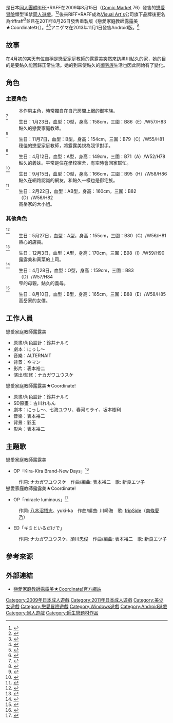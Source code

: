 {{Infobox animanga/Headerofja
|title= 戀愛家庭教師露露美
|image= Private Teacher of Love RURUMI.jpg
|size= 262px
|caption= 
|japanese= 恋愛家庭教師ルルミ
|english= Private Teacher of Love "RURUMI"
|kana= れんあいかていきょうしるるみ
|romaji= Ren'ai Katei Kyoushi Rurumi
|genre= 戀愛
}}
{{Infobox animanga/name
|formal= 
|common= 戀愛家庭教師露露美
}}
{{Infobox animanga/Game
|標題=
|類型=[[戀愛冒險|戀愛冒險]]
|使用平台=[[Windows|Windows]] 98/Me/2000/XP
|遊戲引擎=
|開發團隊=RIFF*RAFF
|代理商=RIFF*RAFF
|製作人=
|監製=
|腳本=にっし～
|人物設定=鈴井ナルミ
|音樂=ALTERNAIT
|遊戲人數=1
|發售日=2009年8月15日
|對象年齡=18禁
|結局數=
}}
{{Infobox animanga/Game
|標題=戀愛家庭教師露露美★Coordinate!
|類型=戀愛冒險
|使用平台=Windows XP/Vista/7<br>[[Android|Android]]
|遊戲引擎=SiglusEngine（PC）<br>FlixEngine（Android）
|開發團隊=riffraff
|代理商=riffraff（PC）<br>アニゲマ（Android）
|製作人=
|監製=
|腳本=にっし～、七海ユウリ<br>春河ミライ、坂本樹利
|人物設定=鈴井ナルミ
|音樂=表本裕二
|遊戲人數=1
|發售日=2011年8月26日<br>2011年12月2日（下載版）<br>2013年11月1日（Android）
|對象年齡=18禁
|結局數=
}}
{{Infobox animanga/Footerofja}}
{{vgname|戀愛家庭教師露露美|ja=恋愛家庭教師ルルミ}}是日本[[同人團體|同人團體]]RIFF*RAFF在2009年8月15日（[[Comic_Market|Comic Market]] 76）發售的[[戀愛冒險|戀愛冒險]]類型18禁[[同人遊戲|同人遊戲]]。<ref>{{cite web|url=https://www.toranoana.jp/mailorder/article/04/0010/19/67/040010196777.html|title=恋愛家庭教師ルルミ|publisher=とらのあな|accessdate=2015年11月22日|language=ja}}</ref><ref>{{cite web|url=https://vndb.org/v3928|title=Ren'ai Katei Kyoushi Rurumi|publisher=The Visual Novel Database|accessdate=2015年11月22日|language=en|archive-date=2016年12月10日|archive-url=https://web.archive.org/web/20161210154732/https://vndb.org/v3928|dead-url=no}}</ref>後來RIFF*RAFF成為[[Visual_Art's|Visual Art's]]公司旗下品牌後更名為riffraff<ref>{{cite web|url=http://blog.livedoor.jp/geek/archives/51397129.html|title=【コラム・ネタ・お知らせ】力を入れるのはキャラだけじゃない！ エロゲーブランド・riffraff新作「３人いる！ ～Happy Wedding in Livingroom～」で新婚生活体験！|publisher=[[秋葉原Blog|秋葉原Blog]]|accessdate=2015年11月22日|language=ja|archive-date=2020年10月4日|archive-url=https://web.archive.org/web/20201004223834/http://blog.livedoor.jp/geek/archives/51397129.html|dead-url=no}}</ref>並且在2011年8月26日發售重製版《戀愛家庭教師露露美★Coordinate!》（{{lang|ja|恋愛家庭教師ルルミ★Coordinate!}}）。<ref>{{cite web|url=http://www.getchu.com/soft.phtml?id=700447|title=恋愛家庭教師ルルミ★Coordinate! 初回版|publisher=Getchu.com|accessdate=2015年11月22日|language=ja|archive-date=2015年1月3日|archive-url=https://web.archive.org/web/20150103224422/http://www.getchu.com/soft.phtml?id=700447|dead-url=no}}</ref><ref>{{cite web|url=https://vndb.org/v7101|title=Ren'ai Katei Kyoushi Rurumi★Coordinate!|publisher=The Visual Novel Database|accessdate=2015年11月22日|language=en|archive-date=2016年12月8日|archive-url=https://web.archive.org/web/20161208232934/https://vndb.org/v7101|dead-url=no}}</ref>アニゲマ在2013年11月1日發售Android版。<ref>{{cite web|url=http://anigema.jp/main/game/75/|title=恋愛家庭教師ルルミ★Coordinate!|publisher=アニゲマ Smartphone Appli Game|accessdate=2015年11月22日|language=ja|archive-date=2016年4月8日|archive-url=https://web.archive.org/web/20160408044510/http://anigema.jp/main/game/75/|dead-url=no}}</ref>

==故事==
在4月初的某天有位自稱是戀愛家庭教師的露露美突然來訪黒川鮎久的家，她的目的是要鮎久能回歸正常生活。她的到來使鮎久的[[御宅族|御宅族]]生活也因此開始有了變化。

==角色==
===主要角色===
;{{nihongo|黒川鮎久|黒川 鮎久}}
:本作男主角，時常獨自在自己房間上網的御宅族。
;{{nihongo|東別院露露美|東別院 ルルミ|聲優：白井ゆず（同人）、木野原さやか}}<ref>{{cite web|script-title=ja:東別院 ルルミ|url=http://riffraff.product.co.jp/rurumicoorde/chara01.html|publisher=riffraff|language=ja|accessdate=2017年3月9日|archive-date=2020年9月30日|archive-url=https://web.archive.org/web/20200930153206/http://riffraff.product.co.jp/rurumicoorde/chara01.html|dead-url=no}}</ref>
:生日：1月23日，血型：O型，身高：158cm，三圍：B86（E）/W57/H83
:鮎久的戀愛家庭教師。
;{{nihongo|新瑞橋真菜|新瑞橋 真菜|聲優：手塚りょうこ}}<ref>{{cite web|script-title=ja:新瑞橋真菜|url=http://riffraff.product.co.jp/rurumicoorde/chara02.html|publisher=riffraff|language=ja|accessdate=2017年3月9日|archive-date=2016年9月16日|archive-url=https://web.archive.org/web/20160916043737/http://riffraff.product.co.jp/rurumicoorde/chara02.html|dead-url=no}}</ref>
:生日：11月7日，血型：B型，身高：154cm，三圍：B79（C）/W55/H81
:穂佳的戀愛家庭教師，將露露美視為競爭對手。
;{{nihongo|黒川雫|黒川 雫|聲優：[[鈴谷麻耶|鈴谷麻耶]]}}<ref>{{cite web|script-title=ja:黒川雫|url=http://riffraff.product.co.jp/rurumicoorde/chara03.html|publisher=riffraff|language=ja|accessdate=2017年3月9日|archive-date=2018年10月24日|archive-url=https://web.archive.org/web/20181024135224/http://riffraff.product.co.jp/rurumicoorde/chara03.html|dead-url=no}}</ref>
:生日：4月12日，血型：A型，身高：149cm，三圍：B71（A）/W52/H78
:鮎久的義妹。平常是住在學校宿舍，有空時會回家幫忙。
;{{nihongo|野並穂佳|野並 穂佳|聲優：[[涼森ちさと|涼森ちさと]]}}<ref>{{cite web|script-title=ja:野並穂佳|url=http://riffraff.product.co.jp/rurumicoorde/chara04.html|publisher=riffraff|language=ja|accessdate=2017年3月9日|archive-date=2016年9月16日|archive-url=https://web.archive.org/web/20160916055833/http://riffraff.product.co.jp/rurumicoorde/chara04.html|dead-url=no}}</ref>
:生日：9月15日，血型：O型，身高：166cm，三圍：B95（H）/W58/H86
:鮎久在網路認識的網友，和鮎久一樣也是御宅族。
;{{nihongo|高岳智恵理|高岳 ちえり|聲優：[[小倉結衣|小倉結衣]]}}<ref>{{cite web|script-title=ja:高岳ちえり|url=http://riffraff.product.co.jp/rurumicoorde/chara05.html|publisher=riffraff|language=ja|accessdate=2017年3月9日|archive-date=2016年9月16日|archive-url=https://web.archive.org/web/20160916090229/http://riffraff.product.co.jp/rurumicoorde/chara05.html|dead-url=no}}</ref>
:生日：2月22日，血型：AB型，身高：160cm，三圍：B82（D）/W56/H82
:高岳家的大小姐。

===其他角色===
;{{nihongo|池下寧寧|池下 寧々|聲優：一比未子}}<ref>{{cite web|script-title=ja:池下寧々|url=http://riffraff.product.co.jp/rurumicoorde/chara06.html|publisher=riffraff|language=ja|accessdate=2017年3月9日|archive-date=2019年9月16日|archive-url=https://web.archive.org/web/20190916123001/http://riffraff.product.co.jp/rurumicoorde/chara06.html|dead-url=no}}</ref>
:生日：5月27日，血型：A型，身高：155cm，三圍：B80（C）/W56/H81
:熱心的店員。
;{{nihongo|伏見花蓮|伏見カレン|聲優：桜城ちか}}<ref>{{cite web|script-title=ja:伏見カレン|url=http://riffraff.product.co.jp/rurumicoorde/chara07.html|publisher=riffraff|language=ja|accessdate=2017年3月9日|archive-date=2018年10月24日|archive-url=https://web.archive.org/web/20181024134928/http://riffraff.product.co.jp/rurumicoorde/chara07.html|dead-url=no}}</ref>
:生日：12月3日，血型：A型，身高：170cm，三圍：B98（I）/W59/H90
:露露美和真菜的上司。
;{{nihongo|黒川卯月|黒川 卯月|聲優：水神楓}}<ref>{{cite web|script-title=ja:黒川卯月|url=http://riffraff.product.co.jp/rurumicoorde/chara08.html|publisher=riffraff|language=ja|accessdate=2017年3月9日|archive-date=2016年9月3日|archive-url=https://web.archive.org/web/20160903115311/http://riffraff.product.co.jp/rurumicoorde/chara08.html|dead-url=no}}</ref>
:生日：4月28日，血型：O型，身高：159cm，三圍：B83（D）/W57/H84
:雫的母親，鮎久的義母。
;{{nihongo|矢田百合子|矢田 百合子|聲優：[[民安ともえ|民安ともえ]]}}<ref>{{cite web|script-title=ja:矢田百合子|url=http://riffraff.product.co.jp/rurumicoorde/chara09.html|publisher=riffraff|language=ja|accessdate=2017年3月9日|archive-date=2018年10月24日|archive-url=https://web.archive.org/web/20181024134754/http://riffraff.product.co.jp/rurumicoorde/chara09.html|dead-url=no}}</ref>
:生日：8月10日，血型：B型，身高：165cm，三圍：B88（E）/W58/H85
:高岳家的女僕。

==工作人員==
;戀愛家庭教師露露美
*原畫/角色設計：鈴井ナルミ 
*劇本：にっし～
*音樂：ALTERNAIT
*背景：やマン
*影片：表本裕二
*演出/監修：ナカガワユウスケ
;戀愛家庭教師露露美★Coordinate!
*原畫/角色設計：鈴井ナルミ 
*SD原畫：古川れもん
*劇本：にっし～、七海ユウリ、春河ミライ、坂本樹利
*音樂：表本裕二
*背景：彩玉
*影片：表本裕二

==主題歌==
;戀愛家庭教師露露美
*OP「Kira-Kira Brand-New Days」<ref>{{cite web|url=http://erogetrailers.com/soft/9128|title=恋愛家庭教師ルルミ|publisher=ErogeTrailers|accessdate=2015年11月22日|language=ja|archive-date=2016年8月20日|archive-url=https://web.archive.org/web/20160820071914/http://erogetrailers.com/soft/9128|dead-url=no}}</ref>
:作詞: ナカガワユウスケ　作曲/編曲: 表本裕二　歌: 新良エツ子
;戀愛家庭教師露露美★Coordinate!
*OP「miracle luminous」<ref>{{cite web|url=http://erogetrailers.com/soft/7457|title=恋愛家庭教師ルルミ★Coordinate!|publisher=ErogeTrailers|accessdate=2015年11月22日|language=ja|archive-date=2019年6月1日|archive-url=https://web.archive.org/web/20190601225043/http://erogetrailers.com/soft/7457|dead-url=no}}</ref>
:作詞: [[八木沼悟志|八木沼悟志]]、yuki-ka　作曲/編曲: 川崎海　歌: [[fripSide|fripSide]]（[[南條愛乃|南條愛乃]]）
*ED「キミといるだけで」
:作詞: ナカガワユウスケ、須川忠俊　作曲/編曲: 表本裕二　歌: 新良エツ子

==參考來源==
{{reflist|2}}

==外部連結==
*[http://riffraff.product.co.jp/rurumicoorde/index.html 戀愛家庭教師露露美★Coordinate!官方網站] {{Wayback|url=http://riffraff.product.co.jp/rurumicoorde/index.html |date=20181022032729 }}{{ja icon}}

{{DEFAULTSORT:Ren'ai Katei Kyoushi Rurumi}}
[[Category:2009年日本成人遊戲|Category:2009年日本成人遊戲]]
[[Category:2011年日本成人遊戲|Category:2011年日本成人遊戲]]
[[Category:美少女遊戲|Category:美少女遊戲]]
[[Category:戀愛冒險遊戲|Category:戀愛冒險遊戲]]
[[Category:Windows遊戲|Category:Windows遊戲]]
[[Category:Android遊戲|Category:Android遊戲]]
[[Category:同人遊戲|Category:同人遊戲]]
[[Category:師生戀題材作品|Category:師生戀題材作品]]